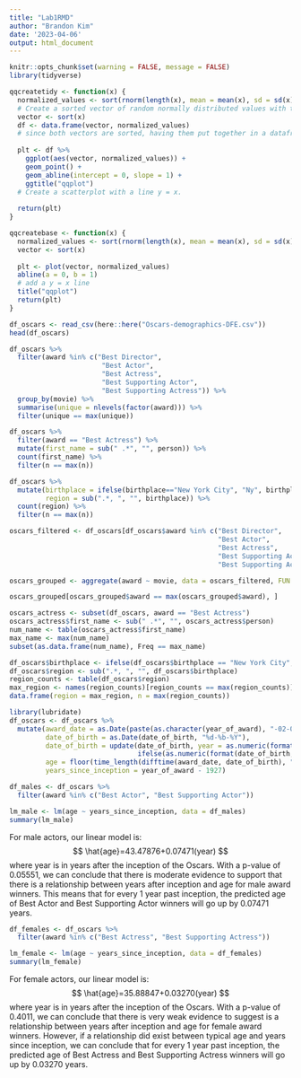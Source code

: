 ```yaml
---
title: "Lab1RMD"
author: "Brandon Kim"
date: '2023-04-06'
output: html_document
---
```


```r
knitr::opts_chunk$set(warning = FALSE, message = FALSE) 
library(tidyverse)
```

```r
qqcreatetidy <- function(x) {
  normalized_values <- sort(rnorm(length(x), mean = mean(x), sd = sd(x))) 
  # Create a sorted vector of random normally distributed values with the mean and sd of the inputted vector
  vector <- sort(x)
  df <- data.frame(vector, normalized_values)
  # since both vectors are sorted, having them put together in a dataframe will match the values from low to high.
  
  plt <- df %>%
    ggplot(aes(vector, normalized_values)) +
    geom_point() +
    geom_abline(intercept = 0, slope = 1) +
    ggtitle("qqplot")
  # Create a scatterplot with a line y = x. 
  
  return(plt)
}
```

```r
qqcreatebase <- function(x) {
  normalized_values <- sort(rnorm(length(x), mean = mean(x), sd = sd(x))) 
  vector <- sort(x)
  
  plt <- plot(vector, normalized_values)
  abline(a = 0, b = 1)
  # add a y = x line
  title("qqplot")
  return(plt)
}
```

```r
df_oscars <- read_csv(here::here("Oscars-demographics-DFE.csv"))
head(df_oscars)
```

```r
df_oscars %>% 
  filter(award %in% c("Best Director", 
                       "Best Actor", 
                       "Best Actress", 
                       "Best Supporting Actor", 
                       "Best Supporting Actress")) %>%
  group_by(movie) %>%
  summarise(unique = nlevels(factor(award))) %>%
  filter(unique == max(unique))
```


```r
df_oscars %>%
  filter(award == "Best Actress") %>%
  mutate(first_name = sub(" .*", "", person)) %>%
  count(first_name) %>%
  filter(n == max(n))
```

```r
df_oscars %>% 
  mutate(birthplace = ifelse(birthplace=="New York City", "Ny", birthplace),
         region = sub(".*, ", "", birthplace)) %>%
  count(region) %>%
  filter(n == max(n))
```


```r
oscars_filtered <- df_oscars[df_oscars$award %in% c("Best Director", 
                                                    "Best Actor",
                                                    "Best Actress",
                                                    "Best Supporting Actor",
                                                    "Best Supporting Actress"),]

oscars_grouped <- aggregate(award ~ movie, data = oscars_filtered, FUN = function(x) length(unique(x)))

oscars_grouped[oscars_grouped$award == max(oscars_grouped$award), ]
```


```r

oscars_actress <- subset(df_oscars, award == "Best Actress")
oscars_actress$first_name <- sub(" .*", "", oscars_actress$person)
num_name <- table(oscars_actress$first_name)
max_name <- max(num_name)
subset(as.data.frame(num_name), Freq == max_name)
```

```r
df_oscars$birthplace <- ifelse(df_oscars$birthplace == "New York City", "Ny", df_oscars$birthplace)
df_oscars$region <- sub(".*, ", "", df_oscars$birthplace)
region_counts <- table(df_oscars$region)
max_region <- names(region_counts)[region_counts == max(region_counts)]
data.frame(region = max_region, n = max(region_counts))
```

```r
library(lubridate)   
df_oscars <- df_oscars %>%
  mutate(award_date = as.Date(paste(as.character(year_of_award), "-02-01", sep = "")), 
         date_of_birth = as.Date(date_of_birth, "%d-%b-%Y"), 
         date_of_birth = update(date_of_birth, year = as.numeric(format(date_of_birth, "%Y")) + 
                                ifelse(as.numeric(format(date_of_birth, "%Y")) < 99, 1900, 0)),
         age = floor(time_length(difftime(award_date, date_of_birth), "years")), 
         years_since_inception = year_of_award - 1927)
```

```r
df_males <- df_oscars %>%
  filter(award %in% c("Best Actor", "Best Supporting Actor")) 

lm_male <- lm(age ~ years_since_inception, data = df_males)
summary(lm_male)
```
For male actors, our linear model is:
$$
\hat{age}=43.47876+0.07471(year)
$$
where year is in years after the inception of the Oscars. With a p-value of 0.05551, we can conclude that there is moderate evidence to support that there is a relationship between years after inception and age for male award winners. This means that for every 1 year past inception, the predicted age of Best Actor and Best Supporting Actor winners will go up by 0.07471 years. 

```r
df_females <- df_oscars %>%
  filter(award %in% c("Best Actress", "Best Supporting Actress")) 

lm_female <- lm(age ~ years_since_inception, data = df_females)
summary(lm_female)
```

For female actors, our linear model is:
$$
\hat{age}=35.88847+0.03270(year)
$$
where year is in years after the inception of the Oscars. With a p-value of 0.4011, we can conclude that there is very weak evidence to suggest 
is a relationship between years after inception and age for female award winners. However, if a relationship did exist between typical age and years since inception, we can conclude that for every 1 year past inception, the predicted age of Best Actress and Best Supporting Actress winners will go up by 0.03270 years. 













